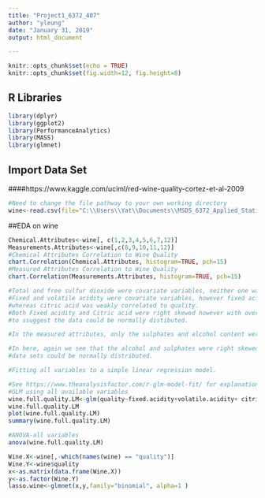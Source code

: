 ---
title: "Project1_6372_407"
author: "yleung"
date: "January 31, 2019"
output: html_document

---

```{r setup, include=FALSE}
knitr::opts_chunk$set(echo = TRUE)
knitr::opts_chunk$set(fig.width=12, fig.height=8) 
```

## R Libraries

```{r load-packages, message=FALSE}
library(dplyr)
library(ggplot2)
library(PerformanceAnalytics)
library(MASS)
library(glmnet)
```

## Import Data Set
####https://www.kaggle.com/uciml/red-wine-quality-cortez-et-al-2009
```{r wine-data}
#Need to change the file pathway to your own working directory
wine<-read.csv(file="C:\\Users\\Yat\\Documents\\MSDS_6372_Applied_Statistics\\winequality-red.csv")
```


##EDA on wine
```{r wine-eda}
Chemical.Attributes<-wine[, c(1,2,3,4,5,6,7,12)]
Measurements.Attributes<-wine[,c(8,9,10,11,12)]
#Chemical Attributes Correlation to Wine Quality
chart.Correlation(Chemical.Attributes, histogram=TRUE, pch=15)
#Measured Attributes Correlation to Wine Quality
chart.Correlation(Measurements.Attributes, histogram=TRUE, pch=15)

#Total and free sulfur dioxide were covariate variables, neither one was positively correlated to the quality of wine.
#Fixed and volatile acidity were covariate variables, however fixed acidity was positively correlated to citric acid,
#whereas citric acid was weakly correlated to quality.
#Both Fixed acidity and Citric acid were right skewed however with over 1000 data points in the set, the CLT could be used
#to ssuggest the data could be normally distibuted.

#In the measured attributes, only the sulphates and alcohol content were weakly and positively correlated to the quality of wine.

#In here, again we see that the alcohol and sulphates were right skewed however we could use CLT to suggest that these
#data sets could be normally distributed.

#Fitting all variables to a simple linear regression model.
```

```{r GLM-Model}
#See https://www.theanalysisfactor.com/r-glm-model-fit/ for explanations
#GLM using all available variables
wine.full.quality.LM<-glm(quality~fixed.acidity+volatile.acidity+ citric.acid+residual.sugar+chlorides+free.sulfur.dioxide+total.sulfur.dioxide+density+pH+sulphates+ alcohol, data=wine)
wine.full.quality.LM
plot(wine.full.quality.LM)
summary(wine.full.quality.LM)

#ANOVA-all variables
anova(wine.full.quality.LM)


```

```{r lasso-model}
Wine.X<-wine[,-which(names(wine) == "quality")] 
Wine.Y<-wine$quality
x<-as.matrix(data.frame(Wine.X))
y<-as.factor(Wine.Y)
lasso.wine<-glmnet(x,y,family="binomial", alpha=1 )
```

